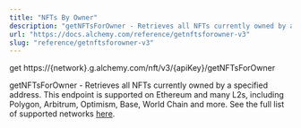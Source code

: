 ```yaml
---
title: "NFTs By Owner"
description: "getNFTsForOwner - Retrieves all NFTs currently owned by a specified address. This endpoint is supported on Ethereum and many L2s, including Polygon, Arbitrum, Optimism, Base, World Chain and more. See the full list of supported networks here ."
url: "https://docs.alchemy.com/reference/getnftsforowner-v3"
slug: "reference/getnftsforowner-v3"
---
```


get https://\{network}.g.alchemy.com/nft/v3/\{apiKey}/getNFTsForOwner

getNFTsForOwner - Retrieves all NFTs currently owned by a specified address. This endpoint is supported on Ethereum and many L2s, including Polygon, Arbitrum, Optimism, Base, World Chain and more. See the full list of supported networks [here](https://dashboard.alchemy.com/chains?service=token-api\&utm_source=readme\&utm_medium=link\&utm_campaign=docs_method_chains_link_v1_tokens).
